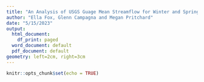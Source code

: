 ```yaml
---
title: "An Analysis of USGS Guage Mean Streamflow for Winter and Spring from 2000 to Present"
author: "Ella Fox, Glenn Campagna and Megan Pritchard"
date: "5/15/2023"
output:
  html_document:
    df_print: paged
  word_document: default
  pdf_document: default
geometry: left=2cm, right=3cm
---
```


```r
knitr::opts_chunk$set(echo = TRUE)
```